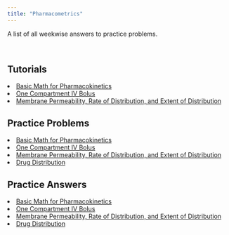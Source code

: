 ```yaml
---
title: "Pharmacometrics"
---
```


A list of all weekwise answers to practice problems.

\ 

## Tutorials 

<li><a href="./tutorials/01-math-for-pk.html" target="_blank">Basic Math for Pharmacokinetics</a></li>
<li><a href="./tutorials/02-one-compIVBolus.html" target="_blank">One Compartment IV Bolus</a></li>
<li><a href="./tutorials/03-membrane-permeability-rate-extent-distribution.html" target="_blank">Membrane Permeability, Rate of Distribution, and Extent of Distribution</a></li>

## Practice Problems

<li><a href="./questions/01-math-pp.html" target="_blank">Basic Math for Pharmacokinetics</a></li>
<li><a href="./questions/02-one-comp-IVBolus-pp.html" target="_blank">One Compartment IV Bolus</a></li>
<li><a href="./questions/03-p1-mem-perm-pp.html" target="_blank">Membrane Permeability, Rate of Distribution, and Extent of Distribution</a></li>
<li><a href="./questions/03-p2-distribution-pp.html" target="_blank">Drug Distribution</a></li>

## Practice Answers

<li><a href="./docs/Week-1/01-math-pp-ans.html" target="_blank">Basic Math for Pharmacokinetics</a></li>
<li><a href="./docs/Week-2/02-one-comp-IVBolus-pp-ans.html" target="_blank">One Compartment IV Bolus</a></li>
<li><a href="./docs/Week-3/03-p1-mem-perm-pp-ans.html" target="_blank">Membrane Permeability, Rate of Distribution, and Extent of Distribution</a></li>
<li><a href="./docs/Week-3/03-p2-distribution-pp-ans.html" target="_blank">Drug Distribution</a></li>
